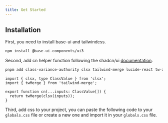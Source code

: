 ```yaml
---
title: Get Started
---
```



## Installation

First, you need to install base-ui and tailwindcss.

```bash
npm install @base-ui-components/ui3
```

Second, add cn helper function following the shadcn/ui [documentation](https://ui.shadcn.com/docs/installation/manual).

```bash
pnpm add class-variance-authority clsx tailwind-merge lucide-react tw-animate-css
```

```tsx
import { clsx, type ClassValue } from 'clsx';
import { twMerge } from 'tailwind-merge';

export function cn(...inputs: ClassValue[]) {
  return twMerge(clsx(inputs));
}
```

Third, add css to your project, you can paste the following code to your `globals.css` file or create a new one and import it in your `globals.css` file.

<ComponentSource src='app/theme.css' title='Globals.css' language='css' />
